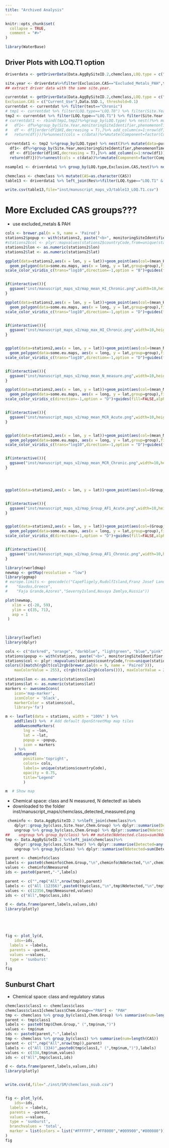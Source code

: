 ```yaml
---
title: "Archived Analysis"
---
```


```r
knitr::opts_chunk$set(
  collapse = TRUE,
  comment = "#>"
)
```

```r
library(WaterBase)
```



## Driver Plots with LOQ.T1 option

```r
driverdata <- getDriverData(Data.AggBySiteID.2,chemclass,LOQ.type = c("LOQ.T1"), Exclusion.CAS = c("Refined_HQ_Metals_PAH", "Excluded_Metals_PAH","Current_Use"), Data.SSD.1,threshold = 1)
```

```r
site.year <- driverdata%>%filter(Exclusion.CAS=="Excluded_Metals_PAH",test=="Chronic") %>% group_by(LOQ.type)%>% nest()%>%mutate(sy=map(data,function(df)unique(df$Site.Year)))
## extract driver data with the same site.year.

currentdat <- getDriverData(Data.AggBySiteID.2,chemclass,LOQ.type = c("LOQ.T1"),
Exclusion.CAS = c("Current_Use"),Data.SSD.1, threshold=0.1)
currentdat <- currentdat %>% filter(test=="Chronic")
# tmp1 <- currentdat %>% filter(LOQ.type=="LOQ.T0") %>% filter(Site.Year %in% site.year$sy[[1]])
tmp2 <- currentdat %>% filter(LOQ.type=="LOQ.T1") %>% filter(Site.Year %in% site.year$sy[[2]])
# currentdat1 <- rbind(tmp1,tmp2)%>%group_by(LOQ.type) %>% nest()%>% mutate(data=purrr::map(data,function(df){
#   df1<- df%>%group_by(Site.Year,monitoringSiteIdentifier,phenomenonTimeReferenceYear,HI) %>% nest()
#   df <- df1[order(df1$HI,decreasing = T),]%>% add_column(x=1:nrow(df1))%>%unnest(cols = c(data))%>% ungroup
#   return(df)}))%>%unnest(cols = c(data))%>%mutate(Component=factor(Component,levels=c("Driver 1","Driver 2","Driver 3","All Other" )))

currentdat1 <- tmp2 %>%group_by(LOQ.type) %>% nest()%>% mutate(data=purrr::map(data,function(df){
  df1<- df%>%group_by(Site.Year,monitoringSiteIdentifier,phenomenonTimeReferenceYear,HI) %>% nest()
  df <- df1[order(df1$HI,decreasing = T),]%>% add_column(x=1:nrow(df1))%>%unnest(cols = c(data))%>% ungroup
  return(df)}))%>%unnest(cols = c(data))%>%mutate(Component=factor(Component,levels=c("Driver 1","Driver 2","Driver 3","All Other" )))
```



```r

nsample1 <- driverdata1 %>% group_by(LOQ.type,Exclusion.CAS,test)%>% nest()%>%mutate(sy=map(data,function(df) length(unique(df$Site.Year))),hmax=map(data,function(df) max(df$HI)))%>% select(-data) %>% unnest(cols=c(sy,hmax)) %>% mutate(Exclusion.CAS=factor(Exclusion.CAS,levels=c("Refined_HQ_Metals_PAH","Excluded_Metals_PAH","Current_Use")))
```


```r
chemclass <- chemclass %>% mutate(CAS=as.character(CAS))
table13 <- driverdata1 %>% left_join(Res%>%filter(LOQ.type=="LOQ.T1" & Exclusion.CAS!="Excluded_None"))%>% group_by(LOQ.type, Exclusion.CAS,Group_AF1_Chronic) %>% mutate(N=length(unique(Site.Year))) %>% filter(Component!="All Other")%>% group_by(LOQ.type, Exclusion.CAS,Group_AF1_Chronic,N,CAS) %>% summarise(HQmax=max(HQ,na.rm=T),N1=sum(HQ>1,na.rm=T),N2=sum(HQ>0.5,na.rm = T),N3=sum(HQ>0.1)) %>% filter((Group_AF1_Chronic=="I" & N1>0) | (Group_AF1_Chronic=="IIIA" & N2>0) | (Group_AF1_Chronic=="IIIB" & N3>0)) %>% left_join(chemclass) %>% dplyr::select(c('LOQ.type', 'Exclusion.CAS', 'Group_AF1_Chronic', 'N',"Substance","HQmax","N1","N2","N3"))
```


```r
write.csv(table13,file="inst/manuscript_maps_v3/table13_LOQ.T1.csv")
```


# More Excluded CAS groups???

- use excluded_metals & PAH 

```r
cols <- brewer.pal(n = 9, name = 'Paired')
stations2$popup <- with(stations2, paste("<b>", monitoringSiteIdentifier, "</b>"))
#stations2$col <- plyr::mapvalues(stations2$countryCode,from=unique(stations2$countryCode),to=cols)
stations2$lon <- as.numeric(stations2$lon)
stations2$lat <- as.numeric(stations2$lat)
```


```r
ggplot(data=stations2,aes(x = lon, y = lat))+geom_point(aes(col=(mean_HI_Chronic)))+
  geom_polygon(data=some.eu.maps, aes(x = long, y = lat,group=group),fill=NA,color="black",guide=F) +  theme_bw()+geom_text(aes(x=long,y=lat,label = region), data = region.lab.data,  size = 3, hjust = 0.5)+
scale_color_viridis_c(trans="log10",direction=-1,option = "B")+guides(fill=FALSE,alpha=FALSE)+facet_grid(LOQ.type~Exclusion.CAS)+labs(x="",y="")+xlim(c(-11,40))+ylim(c(30,70))


if(interactive()){
  ggsave("inst/manuscript_maps_v2/map_mean_HI_Chronic.png",width=10,height=8,dpi=300)
}
```


```r
ggplot(data=stations2,aes(x = lon, y = lat))+geom_point(aes(col=(mean_HI_Acute)))+
  geom_polygon(data=some.eu.maps, aes(x = long, y = lat,group=group),fill=NA,color="black",guide=F) +  theme_bw()+geom_text(aes(x=long,y=lat,label = region), data = region.lab.data,  size = 3, hjust = 0.5)+
scale_color_viridis_c(trans="log10",direction=-1,option = "D")+guides(fill=FALSE,alpha=FALSE)+facet_grid(LOQ.type~Exclusion.CAS)+labs(x="",y="")+xlim(c(-11,40))+ylim(c(30,70))+xlim(c(-11,40))+ylim(c(30,70))


if(interactive()){
  ggsave("inst/manuscript_maps_v2/map_max_HI_Chronic.png",width=10,height=8,dpi=300)
}


ggplot(data=stations2,aes(x = lon, y = lat))+geom_point(aes(col=(mean_N_measured)))+
  geom_polygon(data=some.eu.maps, aes(x = long, y = lat,group=group),fill=NA,color="black",guide=F) +  theme_bw()+geom_text(aes(x=long,y=lat,label = region), data = region.lab.data,  size = 3, hjust = 0.5)+
scale_color_viridis_c(trans="log10",direction=-1,option = "D")+guides(fill=FALSE,alpha=FALSE)+facet_grid(LOQ.type~Exclusion.CAS)+labs(x="",y="")+xlim(c(-11,40))+ylim(c(30,70))


if(interactive()){
  ggsave("inst/manuscript_maps_v2/map_mean_N_measure.png",width=10,height=8,dpi=300)
}

ggplot(data=stations2,aes(x = lon, y = lat))+geom_point(aes(col=(mean_MCR_Acute)))+
  geom_polygon(data=some.eu.maps, aes(x = long, y = lat,group=group),fill=NA,color="black",guide=F) +  theme_bw()+geom_text(aes(x=long,y=lat,label = region), data = region.lab.data,  size = 3, hjust = 0.5)+
scale_color_viridis_c(direction=-1,option = "D")+guides(fill=FALSE,alpha=FALSE)+facet_grid(LOQ.type~Exclusion.CAS)+labs(x="",y="")+xlim(c(-11,40))+ylim(c(30,70))


if(interactive()){
  ggsave("inst/manuscript_maps_v2/map_mean_MCR_Acute.png",width=10,height=8,dpi=300)
}


ggplot(data=stations2,aes(x = lon, y = lat))+geom_point(aes(col=(mean_MCR_Chronic)))+
  geom_polygon(data=some.eu.maps, aes(x = long, y = lat,group=group),fill=NA,color="black",guide=F) +  theme_bw()+geom_text(aes(x=long,y=lat,label = region), data = region.lab.data,  size = 3, hjust = 0.5)+
scale_color_viridis_c(trans="log10",direction=-1,option = "D")+guides(fill=FALSE,alpha=FALSE)+facet_grid(LOQ.type~Exclusion.CAS)+labs(x="",y="")+xlim(c(-11,40))+ylim(c(30,70))


if(interactive()){
  ggsave("inst/manuscript_maps_v2/map_mean_MCR_Chronic.png",width=10,height=8,dpi=300)
}




ggplot(data=stations2,aes(x = lon, y = lat))+geom_point(aes(col=(Group_AF1_Acute)))+  geom_polygon(data=some.eu.maps, aes(x = long, y = lat,group=group),fill=NA,color="black",guide=F) +  theme_bw()+geom_text(aes(x=long,y=lat,label = region), data = region.lab.data,  size = 3, hjust = 0.5)+scale_color_viridis_d(direction=-1,option = "D")+guides(fill=FALSE,alpha=FALSE)+facet_grid(LOQ.type~Exclusion.CAS)+labs(x="",y="")+xlim(c(-11,40))+ylim(c(30,70))+xlim(c(-11,40))+ylim(c(30,70))


if(interactive()){
  ggsave("inst/manuscript_maps_v2/map_Group_AF1_Acute.png",width=10,height=8,dpi=300)
}


ggplot(data=stations2,aes(x = lon, y = lat))+geom_point(aes(col=(Group_AF1_Chronic)))+
  geom_polygon(data=some.eu.maps, aes(x = long, y = lat,group=group),fill=NA,color="black",guide=F) +  theme_bw()+geom_text(aes(x=long,y=lat,label = region), data = region.lab.data,  size = 3, hjust = 0.5)+
scale_color_viridis_d(direction=-1,option = "D")+guides(fill=FALSE,alpha=FALSE)+facet_grid(LOQ.type~Exclusion.CAS)+labs(x="",y="")+xlim(c(-11,40))+ylim(c(30,70))


if(interactive()){
  ggsave("inst/manuscript_maps_v2/map_Group_AF1_Chronic.png",width=10,height=8,dpi=300)
}
```




```r
library(rworldmap)
newmap <- getMap(resolution = "low")
library(ggmap)
# europe.limits <- geocode(c("CapeFligely,RudolfIsland,Franz Josef Land,Russia",
#    "Gavdos,Greece",
#    "Faja Grande,Azores","SevernyIsland,Novaya Zemlya,Russia"))

plot(newmap,
   xlim = c(-20, 59),
   ylim = c(35, 71),
   asp = 1
 )
 
 
```



```r
library(leaflet)
library(dplyr)

cols <- c("darkred", "orange", "darkblue", "lightgreen", "blue","pink","green","darkgreen","purple")
stations$popup <- with(stations, paste("<b>", monitoringSiteIdentifier, "</b>"))
stations$col <- plyr::mapvalues(stations$countryCode,from=unique(stations$countryCode),to=cols)
colors()[match(rgb(t(col2rgb(brewer.pal(n = 9, name = 'Paired'))), 
    maxColorValue = 255), c(rgb(t(col2rgb(colors())), maxColorValue = 255)))]

stations$lon <- as.numeric(stations$lon)
stations$lat <- as.numeric(stations$lat)
markers <- awesomeIcons(
    icon='map-marker',
    iconColor = 'black',
    markerColor = stations$col,
    library='fa')

m <- leaflet(data = stations, width = "100%" ) %>%
    addTiles() %>%  # Add default OpenStreetMap map tiles
    addAwesomeMarkers(
        lng = ~lon, 
        lat = ~lat, 
        popup = ~popup,
        icon = markers
    ) %>%
    addLegend(
        position='topright',
        colors= cols,
        labels= unique(stations$countryCode),
        opacity = 0.75,
        title="Legend"
        )

m  # Show map
```



- Chemical space: class and N measured, N detected! as labels
- downloaded to the folder inst/manuscript_maps/chemclass_detected_measured.png

```r
 cheminfo <- Data.AggBySiteID.2 %>%left_join(chemclass)%>%
    dplyr::group_by(class,Site.Year,Chem.Group) %>% dplyr::summarise(Detected=any(AboveLOQ),Measured=length(Chem.Group)>0) %>%
    ungroup %>% group_by(class,Chem.Group) %>% dplyr::summarise(Ndetected=sum(Detected),Nmeasured=sum(Measured))##%>%
##    ungroup %>% group_by(class) %>% ## mutate(Ndetected.class=sum(Ndetected),Nmeasured.class=sum(Nmeasured))
tmp <- Data.AggBySiteID.2 %>%left_join(chemclass)%>%
    dplyr::group_by(class,Site.Year) %>% dplyr::summarise(Detected=any(AboveLOQ),Measured=length(Chem.Group)>0) %>%
    ungroup %>% group_by(class) %>% dplyr::summarise(Ndetected=sum(Detected),Nmeasured=sum(Measured))

parent <- cheminfo$class
labels <- paste0(cheminfo$Chem.Group,"\n",cheminfo$Ndetected,"\n",cheminfo$Nmeasured)
values <- cheminfo$Nmeasured
ids <- paste0(parent,"-",labels)

parent <- c("",rep("All",nrow(tmp)),parent)
labels <- c("All (12356)",paste0(tmp$class,"\n",tmp$Ndetected,"\n",tmp$Nmeasured),labels)
values <- c(12356,tmp$Nmeasured,values)
ids <- c("All",tmp$class,ids)

d <- data.frame(parent,labels,values,ids)
library(plotly)





fig <- plot_ly(d,
    ids=~ids, 
  labels = ~labels,
  parents = ~parent,
  values =~values,
  type = 'sunburst'
)
fig
```

## Sunburst Chart

- Chemical space: class and regulatory status


```r
chemclass$class1 <- chemclass$class
chemclass$class1[chemclass$Chem.Group=="PAH"] <- "PAH"
tmp <- chemclass %>% group_by(class1,Chem.Group) %>% summarise(num=length(CAS))
parent <- tmp$class1
labels <- paste0(tmp$Chem.Group," (",tmp$num,")")
values <- tmp$num
ids <- paste0(parent,"-",labels)
tmp <- chemclass %>% group_by(class1) %>% summarise(num=length(CAS))
parent <- c("",rep("All",nrow(tmp)),parent)
labels <- c("All (334)",paste0(tmp$class1," (",tmp$num,")"),labels)
values <- c(334,tmp$num,values)
ids <- c("All",tmp$class1,ids)

d <- data.frame(parent,labels,values,ids)
library(plotly)


write.csv(d,file="./inst/SM/chemclass_nsub.csv")


fig <- plot_ly(d,
    ids=~ids, 
  labels = ~labels,
  parents = ~parent,
  values =~values,
  type = 'sunburst',
  branchvalues = 'total',
  marker = list(colors = list("#FFFFFF","#FF8000","#009900","#800080"))
)
fig
```


